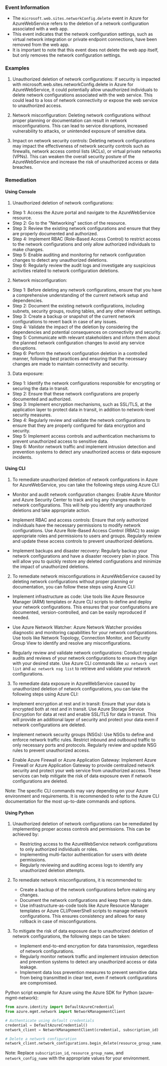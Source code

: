 
### Event Information

- The `microsoft.web.sites.networkConfig.delete` event in Azure for AzureWebService refers to the deletion of a network configuration associated with a web app.
- This event indicates that the network configuration settings, such as virtual network integration or private endpoint connections, have been removed from the web app.
- It is important to note that this event does not delete the web app itself, but only removes the network configuration settings.


### Examples

1. Unauthorized deletion of network configurations: If security is impacted with microsoft.web.sites.networkConfig.delete in Azure for AzureWebService, it could potentially allow unauthorized individuals to delete network configurations associated with the web service. This could lead to a loss of network connectivity or expose the web service to unauthorized access.

2. Network misconfiguration: Deleting network configurations without proper planning or documentation can result in network misconfigurations. This can lead to service disruptions, increased vulnerability to attacks, or unintended exposure of sensitive data.

3. Impact on network security controls: Deleting network configurations may impact the effectiveness of network security controls such as firewalls, network access control lists (ACLs), or virtual private networks (VPNs). This can weaken the overall security posture of the AzureWebService and increase the risk of unauthorized access or data breaches.

### Remediation

#### Using Console

1. Unauthorized deletion of network configurations:
- Step 1: Access the Azure portal and navigate to the AzureWebService resource.
- Step 2: Go to the "Networking" section of the resource.
- Step 3: Review the existing network configurations and ensure that they are properly documented and authorized.
- Step 4: Implement RBAC (Role-Based Access Control) to restrict access to the network configurations and only allow authorized individuals to make changes.
- Step 5: Enable auditing and monitoring for network configuration changes to detect any unauthorized deletions.
- Step 6: Regularly review the audit logs and investigate any suspicious activities related to network configuration deletions.

2. Network misconfiguration:
- Step 1: Before deleting any network configurations, ensure that you have a comprehensive understanding of the current network setup and dependencies.
- Step 2: Document the existing network configurations, including subnets, security groups, routing tables, and any other relevant settings.
- Step 3: Create a backup or snapshot of the current network configurations to revert back in case of any issues.
- Step 4: Validate the impact of the deletion by considering the dependencies and potential consequences on connectivity and security.
- Step 5: Communicate with relevant stakeholders and inform them about the planned network configuration changes to avoid any service disruptions.
- Step 6: Perform the network configuration deletion in a controlled manner, following best practices and ensuring that the necessary changes are made to maintain connectivity and security.

3. Data exposure:
- Step 1: Identify the network configurations responsible for encrypting or securing the data in transit.
- Step 2: Ensure that these network configurations are properly documented and authorized.
- Step 3: Implement encryption mechanisms, such as SSL/TLS, at the application layer to protect data in transit, in addition to network-level security measures.
- Step 4: Regularly review and validate the network configurations to ensure that they are properly configured for data encryption and security.
- Step 5: Implement access controls and authentication mechanisms to prevent unauthorized access to sensitive data.
- Step 6: Monitor network traffic and implement intrusion detection and prevention systems to detect any unauthorized access or data exposure incidents.

#### Using CLI

1. To remediate unauthorized deletion of network configurations in Azure for AzureWebService, you can take the following steps using Azure CLI:

- Monitor and audit network configuration changes: Enable Azure Monitor and Azure Security Center to track and log any changes made to network configurations. This will help you identify any unauthorized deletions and take appropriate action.

- Implement RBAC and access controls: Ensure that only authorized individuals have the necessary permissions to modify network configurations. Use Azure Role-Based Access Control (RBAC) to assign appropriate roles and permissions to users and groups. Regularly review and update these access controls to prevent unauthorized deletions.

- Implement backups and disaster recovery: Regularly backup your network configurations and have a disaster recovery plan in place. This will allow you to quickly restore any deleted configurations and minimize the impact of unauthorized deletions.

2. To remediate network misconfigurations in AzureWebService caused by deleting network configurations without proper planning or documentation, you can follow these steps using Azure CLI:

- Implement infrastructure as code: Use tools like Azure Resource Manager (ARM) templates or Azure CLI scripts to define and deploy your network configurations. This ensures that your configurations are documented, version-controlled, and can be easily reproduced if needed.

- Use Azure Network Watcher: Azure Network Watcher provides diagnostic and monitoring capabilities for your network configurations. Use tools like Network Topology, Connection Monitor, and Security Group View to identify and resolve any misconfigurations.

- Regularly review and validate network configurations: Conduct regular audits and reviews of your network configurations to ensure they align with your desired state. Use Azure CLI commands like `az network vnet list` and `az network nsg list` to retrieve and validate your network configurations.

3. To remediate data exposure in AzureWebService caused by unauthorized deletion of network configurations, you can take the following steps using Azure CLI:

- Implement encryption at rest and in transit: Ensure that your data is encrypted both at rest and in transit. Use Azure Storage Service Encryption for data at rest and enable SSL/TLS for data in transit. This will provide an additional layer of security and protect your data even if network configurations are deleted.

- Implement network security groups (NSGs): Use NSGs to define and enforce network traffic rules. Restrict inbound and outbound traffic to only necessary ports and protocols. Regularly review and update NSG rules to prevent unauthorized access.

- Enable Azure Firewall or Azure Application Gateway: Implement Azure Firewall or Azure Application Gateway to provide centralized network security and protect your web service from unauthorized access. These services can help mitigate the risk of data exposure even if network configurations are deleted.

Note: The specific CLI commands may vary depending on your Azure environment and requirements. It is recommended to refer to the Azure CLI documentation for the most up-to-date commands and options.

#### Using Python

1. Unauthorized deletion of network configurations can be remediated by implementing proper access controls and permissions. This can be achieved by:
   - Restricting access to the AzureWebService network configurations to only authorized individuals or roles.
   - Implementing multi-factor authentication for users with delete permissions.
   - Regularly reviewing and auditing access logs to identify any unauthorized deletion attempts.

2. To remediate network misconfigurations, it is recommended to:
   - Create a backup of the network configurations before making any changes.
   - Document the network configurations and keep them up to date.
   - Use infrastructure-as-code tools like Azure Resource Manager templates or Azure CLI/PowerShell scripts to manage network configurations. This ensures consistency and allows for easy rollback in case of misconfigurations.

3. To mitigate the risk of data exposure due to unauthorized deletion of network configurations, the following steps can be taken:
   - Implement end-to-end encryption for data transmission, regardless of network configurations.
   - Regularly monitor network traffic and implement intrusion detection and prevention systems to detect any unauthorized access or data leakage.
   - Implement data loss prevention measures to prevent sensitive data from being transmitted in clear text, even if network configurations are compromised.

Python script example for Azure using the Azure SDK for Python (azure-mgmt-network):
```python
from azure.identity import DefaultAzureCredential
from azure.mgmt.network import NetworkManagementClient

# Authenticate using default credentials
credential = DefaultAzureCredential()
network_client = NetworkManagementClient(credential, subscription_id)

# Delete a network configuration
network_client.network_configurations.begin_delete(resource_group_name, network_config_name)
```
Note: Replace `subscription_id`, `resource_group_name`, and `network_config_name` with the appropriate values for your environment.

